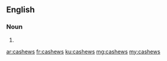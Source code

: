 ==English==

===Noun===
{{head|en|plural}}

# {{plural of|cashew|lang=en|nocat=1}}

[[ar:cashews]]
[[fr:cashews]]
[[ku:cashews]]
[[mg:cashews]]
[[my:cashews]]